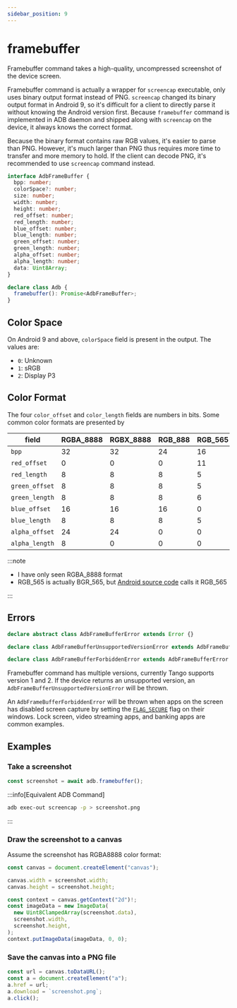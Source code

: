 ```yaml
---
sidebar_position: 9
---
```


# framebuffer

Framebuffer command takes a high-quality, uncompressed screenshot of the device screen.

Framebuffer command is actually a wrapper for `screencap` executable, only uses binary output format instead of PNG. `screencap` changed its binary output format in Android 9, so it's difficult for a client to directly parse it without knowing the Android version first. Because `framebuffer` command is implemented in ADB daemon and shipped along with `screencap` on the device, it always knows the correct format.

Because the binary format contains raw RGB values, it's easier to parse than PNG. However, it's much larger than PNG thus requires more time to transfer and more memory to hold. If the client can decode PNG, it's recommended to use `screencap` command instead.

```ts
interface AdbFrameBuffer {
  bpp: number;
  colorSpace?: number;
  size: number;
  width: number;
  height: number;
  red_offset: number;
  red_length: number;
  blue_offset: number;
  blue_length: number;
  green_offset: number;
  green_length: number;
  alpha_offset: number;
  alpha_length: number;
  data: Uint8Array;
}

declare class Adb {
  framebuffer(): Promise<AdbFrameBuffer>;
}
```

## Color Space

On Android 9 and above, `colorSpace` field is present in the output. The values are:

* `0`: Unknown
* `1`: sRGB
* `2`: Display P3

## Color Format

The four `color_offset` and `color_length` fields are numbers in bits. Some common color formats are presented by

| field          | RGBA_8888 | RGBX_8888 | RGB_888 | RGB_565  | BGRA_8888 |
| -------------- | --------- | --------- | ------- | ------- | --------- |
| `bpp`          | 32        | 32        | 24      | 16      | 32        |
| `red_offset`   | 0         | 0         | 0       | 11      | 16        |
| `red_length`   | 8         | 8         | 8       | 5       | 8         |
| `green_offset` | 8         | 8         | 8       | 5       | 8         |
| `green_length` | 8         | 8         | 8       | 6       | 8         |
| `blue_offset`  | 16        | 16        | 16      | 0       | 0         |
| `blue_length`  | 8         | 8         | 8       | 5       | 8         |
| `alpha_offset` | 24        | 24        | 0       | 0       | 24        |
| `alpha_length` | 8         | 0         | 0       | 0       | 8         |

:::note

* I have only seen RGBA_8888 format
* RGB_565 is actually BGR_565, but [Android source code](https://android.googlesource.com/platform/packages/modules/adb/+/bafac63cab3d32f7bf0e4cb0d8ff00e7e59a4e22/daemon/framebuffer_service.cpp#139) calls it RGB_565

:::

## Errors

```ts
declare abstract class AdbFrameBufferError extends Error {}

declare class AdbFrameBufferUnsupportedVersionError extends AdbFrameBufferError {}

declare class AdbFrameBufferForbiddenError extends AdbFrameBufferError {}
```

Framebuffer command has multiple versions, currently Tango supports version 1 and 2. If the device returns an unsupported version, an `AdbFrameBufferUnsupportedVersionError` will be thrown.

An `AdbFrameBufferForbiddenError` will be thrown when apps on the screen has disabled screen capture by setting the [`FLAG_SECURE`](https://developer.android.com/reference/android/view/WindowManager.LayoutParams.html#FLAG_SECURE) flag on their windows. Lock screen, video streaming apps, and banking apps are common examples.

## Examples

### Take a screenshot

```ts transpile
const screenshot = await adb.framebuffer();
```

:::info[Equivalent ADB Command]

```sh
adb exec-out screencap -p > screenshot.png
```

:::

### Draw the screenshot to a canvas

Assume the screenshot has RGBA8888 color format:

```ts transpile
const canvas = document.createElement("canvas");

canvas.width = screenshot.width;
canvas.height = screenshot.height;

const context = canvas.getContext("2d")!;
const imageData = new ImageData(
  new Uint8ClampedArray(screenshot.data),
  screenshot.width,
  screenshot.height,
);
context.putImageData(imageData, 0, 0);
```

### Save the canvas into a PNG file

```ts transpile
const url = canvas.toDataURL();
const a = document.createElement("a");
a.href = url;
a.download = `screenshot.png`;
a.click();
```
